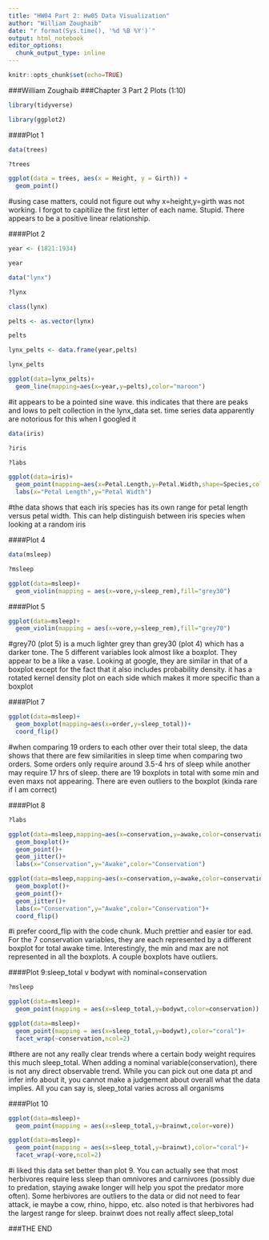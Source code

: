 ```yaml
---
title: "HW04 Part 2: Hw05 Data Visualization"
author: "William Zoughaib"
date: "r format(Sys.time(), '%d %B %Y')`"
output: html_notebook
editor_options:
  chunk_output_type: inline 
---
```


```r
knitr::opts_chunk$set(echo=TRUE)
```
###William Zoughaib
###Chapter 3 Part 2 Plots (1:10)

```r
library(tidyverse)
```
```r
library(ggplot2)
```
####Plot 1
```r
data(trees)
```
```r
?trees
```
```r
ggplot(data = trees, aes(x = Height, y = Girth)) +
  geom_point()
```
#using case matters, could not figure out why x=height,y=girth was not working.  I forgot to capitilize the first letter of each name.  Stupid.  There appears to be a positive linear relationship.  


####Plot 2
```r
year <- (1821:1934)
```
```r
year
```
```r
data("lynx")
```
```r
?lynx
```
```r
class(lynx)
```
```r
pelts <- as.vector(lynx)
```
```r
pelts
```
```r
lynx_pelts <- data.frame(year,pelts)
```
```r
lynx_pelts
```
```r
ggplot(data=lynx_pelts)+
  geom_line(mapping=aes(x=year,y=pelts),color="maroon")
```
#it appears to be a pointed sine wave.  this indicates that there are peaks and lows to pelt collection in the lynx_data set.  time series data apparently are notorious for this when I googled it


```r
data(iris)
```
```r
?iris
```
```r
?labs
```
```r
ggplot(data=iris)+
  geom_point(mapping=aes(x=Petal.Length,y=Petal.Width,shape=Species,color=Species))+
  labs(x="Petal Length",y="Petal Width")
```
#the data shows that each iris species has its own range for petal length versus petal width.  This can help distinguish between iris species when looking at a random iris


####Plot 4
```r
data(msleep)
```
```r
?msleep
```
```r
ggplot(data=msleep)+
  geom_violin(mapping = aes(x=vore,y=sleep_rem),fill="grey30")
```
####Plot 5
```r
ggplot(data=msleep)+
  geom_violin(mapping = aes(x=vore,y=sleep_rem),fill="grey70")
``` 
#grey70 (plot 5) is a much lighter grey than grey30 (plot 4) which has a darker tone.  The 5 different variables look almost like a boxplot.  They appear to be a like a vase.  Looking at google, they are similar in that of a boxplot except for the fact that it also includes probability density.  it has a rotated kernel density plot on each side which makes it more specific than a boxplot


####Plot 7
```r
ggplot(data=msleep)+
  geom_boxplot(mapping=aes(x=order,y=sleep_total))+
  coord_flip()
```
#when comparing 19 orders to each other over their total sleep, the data shows that there are few similarities in sleep time when comparing two orders.  Some orders only require around 3.5-4 hrs of sleep while another may require 17 hrs of sleep.  there are 19 boxplots in total with some min and even maxs not appearing.  There are even outliers to the boxplot (kinda rare if I am correct)

####Plot 8
```r
?labs
```
```r
ggplot(data=msleep,mapping=aes(x=conservation,y=awake,color=conservation))+
  geom_boxplot()+
  geom_point()+
  geom_jitter()+
  labs(x="Conservation",y="Awake",color="Conservation")
```
```r
ggplot(data=msleep,mapping=aes(x=conservation,y=awake,color=conservation))+
  geom_boxplot()+
  geom_point()+
  geom_jitter()+
  labs(x="Conservation",y="Awake",color="Conservation")+
  coord_flip()
```
#i prefer coord_flip with the code chunk.  Much prettier and easier tor ead.  For the 7 conservation variables, they are each represented by a different boxplot for total awake time.  Interestingly, the min and max are not represented in all the boxplots.  A couple boxplots have outliers.  


####Plot 9:sleep_total v bodywt with nominal=conservation
```r
?msleep
```
```r
ggplot(data=msleep)+
  geom_point(mapping = aes(x=sleep_total,y=bodywt,color=conservation))
```
```r
ggplot(data=msleep)+
  geom_point(mapping = aes(x=sleep_total,y=bodywt),color="coral")+
  facet_wrap(~conservation,ncol=2)
```
#there are not any really clear trends where a certain body weight requires this much sleep_total.  When adding a nominal variable(conservation), there is not any direct observable trend.  While you can pick out one data pt and infer info about it, you cannot make a judgement about overall what the data implies.  All you can say is, sleep_total varies across all organisms


####Plot 10
```r
ggplot(data=msleep)+
  geom_point(mapping = aes(x=sleep_total,y=brainwt,color=vore))
```
```r
ggplot(data=msleep)+
  geom_point(mapping = aes(x=sleep_total,y=brainwt),color="coral")+
  facet_wrap(~vore,ncol=2)
```
#i liked this data set better than plot 9.  You can actually see that most herbivores require less sleep than omnivores and carnivores (possibly due to predation, staying awake longer will help you spot the predator more often).  Some herbivores are outliers to the data or did not need to fear attack, ie maybe a cow, rhino, hippo, etc.  also noted is that herbivores had the largest range for sleep.  brainwt does not really affect sleep_total


###THE END